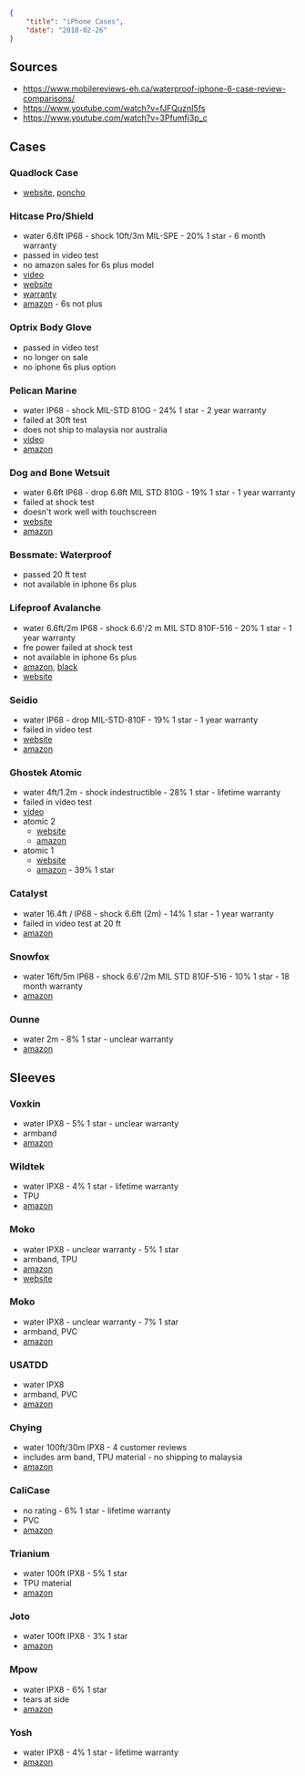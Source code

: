 ```json
{
	"title": "iPhone Cases",
	"date": "2018-02-26"
}
```

## Sources

- <https://www.mobilereviews-eh.ca/waterproof-iphone-6-case-review-comparisons/>
- <https://www.youtube.com/watch?v=fJFQuznI5fs>
- <https://www.youtube.com/watch?v=3Pfumfi3p_c>

## Cases

### Quadlock Case

- [website](https://www.quadlockcase.com/collections/iphone-6-plus-6s-plus), [poncho](https://www.quadlockcase.com/collections/iphone-6-plus-6s-plus/products/poncho-all-iphone-devices?&device=iPhone%206%20Plus/6s%20Plus&variant=663523721232)

### Hitcase Pro/Shield

- water 6.6ft IP68 - shock 10ft/3m MIL-SPE - 20% 1 star - 6 month warranty
- passed in video test
- no amazon sales for 6s plus model
- [video](https://www.youtube.com/watch?v=HswI43rYvEs)
- [website](https://www.hitcase.com/collections/iphone-6s-plus-6-plus/products/hitcase-shield-waterproof-case-iphone-6-6s-plus)
- [warranty](https://www.hitcase.com/pages/warranty)
- [amazon](https://www.amazon.com/HITCASE-Thinnest-Waterproof-Protective-Underwater/dp/B01KIUDLW0/) - 6s not plus

### Optrix Body Glove

- passed in video test
- no longer on sale
- no iphone 6s plus option

### Pelican Marine

- water IP68 - shock MIL-STD 810G - 24% 1 star - 2 year warranty
- failed at 30ft test
- does not ship to malaysia nor australia
- [video](https://www.youtube.com/watch?v=_HD3OK2PBIY)
- [amazon](https://www.amazon.com/Pelican-Marine-Waterproof-iPhone-Black/dp/B01DA4RLKO/)

### Dog and Bone Wetsuit

- water 6.6ft IP68 - drop 6.6ft MIL STD 810G - 19% 1 star - 1 year warranty
- failed at shock test
- doesn't work well with touchscreen
- [website](https://www.dogandbonecases.com/products/apple/iphone-6-plus/wetsuit-impact-waterproof-rugged/wetsuit-impact-iphone-6s6-plus-waterproof-rugged-case)
- [amazon](https://www.amazon.com/Dog-Bone-Wetsuit-Impact-Waterproof/dp/B018KKQ8QG)

### Bessmate: Waterproof

- passed 20 ft test
- not available in iphone 6s plus

### Lifeproof Avalanche

- water 6.6ft/2m IP68 - shock 6.6'/2 m MIL STD 810F-516 - 20% 1 star - 1 year warranty
- fre power failed at shock test
- not available in iphone 6s plus
- [amazon](https://www.amazon.com/LifeProof-Weatherproof-Resistant-Waterproof-iPhone/dp/B00Z7RPLGY/), [black](https://www.amazon.com/Lifeproof-iPhone-Plus-Waterproof-Version/dp/B00Z7RPGSC/)
- [website](https://www.lifeproof.com/en-us/iphone-6s-plus-cases)

### Seidio

- water IP68 - drop MIL-STD-810F - 19% 1 star - 1 year warranty
- failed in video test
- [website](https://www.seidioonline.com/product/apple-iphone-6-plus-6s-plus-obex/)
- [amazon](https://www.amazon.com/Seidio-Waterproof-iPhone-Everyday-Protection/dp/B00QXX1UUW/)

### Ghostek Atomic

- water 4ft/1.2m - shock indestructible - 28% 1 star - lifetime warranty
- failed in video test
- [video](https://www.youtube.com/watch?v=ZWKo_jjUf0E)
- atomic 2
  - [website](https://www.ghostekproducts.com/premium-protective-smartphone-cellular-phone-cases-covers/premium-apple-iphone-slim-durable-shockproof-protective-cases-covers/apple-iphone-6-6s-plus-slim-waterproof-shockproof-protective-case-cover-ghostek-atomic-2.html)
  - [amazon](https://www.amazon.com/Waterproof-Ghostek-Underwater-Shockproof-Dirt-proof/dp/B011VGH18K/)
- atomic 1
  - [website](https://www.ghostekproducts.com/premium-protective-smartphone-cellular-phone-cases-covers/premium-apple-iphone-slim-durable-shockproof-protective-cases-covers/apple-iphone-6-plus-slim-waterproof-shockproof-protective-case-cover-ghostek-atomic.html)
  - [amazon](https://www.amazon.com/Waterproof-Ghostek-Shockproof-Dirtproof-Dustproof/dp/B00OKRDBIC) - 39% 1 star

### Catalyst

- water 16.4ft / IP68 - shock 6.6ft (2m) - 14% 1 star - 1 year warranty
- failed in video test at 20 ft
- [amazon](https://www.amazon.com/Catalyst-Premium-Waterproof-Shockproof-Sensitivity/dp/B075K6WXV3/ref=sr_1_3?s=wireless&ie=UTF8&qid=1519655313&sr=1-3&keywords=Catalyst++iphone+6s+plus)

### Snowfox

- water 16ft/5m IP68 - shock 6.6'/2m MIL STD 810F-516 - 10% 1 star - 18 month warranty
- [amazon](https://www.amazon.com/Waterproof-SNOWFOX-Snowproof-Dirtproof-Certified/dp/B07589F55B/)

### Ounne

- water 2m - 8% 1 star - unclear warranty
- [amazon](https://www.amazon.com/Waterproof-OUNNE-Shockproof-Dustproof-Snowproof/dp/B0741THV9Z/)

## Sleeves

### Voxkin

- water IPX8 - 5% 1 star - unclear warranty
- armband
- [amazon](https://www.amazon.com/Voxkin-Premium-Quality-Universal-Waterproof/dp/B01070KLCO/)

### Wildtek

- water IPX8 - 4% 1 star - lifetime warranty
- TPU
- [amazon](https://www.amazon.com/dp/B00TEF8I0G/)

### Moko

- water IPX8 - unclear warranty - 5% 1 star
- armband, TPU
- [amazon](https://www.amazon.com/Floating-Waterproof-MoKo-Universal-Armband/dp/B00P0B4172/)
- [website](http://www.mokodirect.com/product/moko-universal-waterproof-case-with-armband/)

### Moko

- water IPX8 - unclear warranty - 7% 1 star
- armband, PVC
- [amazon](https://www.amazon.com/Universal-Waterproof-MoKo-Armband-Samsung/dp/B00ID1H92A/)

### USATDD

- water IPX8
- armband, PVC
- [amazon](https://www.amazon.com/Waterproof-Universal-Armband-Floating-Smartphone/dp/B072N5FH7R/)

### Chying

- water 100ft/30m IPX8 - 4 customer reviews
- includes arm band, TPU material - no shipping to malaysia
- [amazon](https://www.amazon.com/CHYING-Waterproof-Universal-Floatable-Smartphones/dp/B07415WKZM/)

### CaliCase

- no rating - 6% 1 star - lifetime warranty
- PVC
- [amazon](https://www.amazon.com/dp/B0175ZJKIU/)

### Trianium

- water 100ft IPX8 - 5% 1 star
- TPU material
- [amazon](https://www.amazon.com/dp/B06WWJVR4G/)

### Joto

- water 100ft IPX8 - 3% 1 star
- [amazon](https://www.amazon.com/dp/B00LBK7OSY/)

### Mpow

- water IPX8 - 6% 1 star
- tears at side
- [amazon](https://www.amazon.com/dp/B01I1430WQ/)

### Yosh

- water IPX8 - 4% 1 star - lifetime warranty
- [amazon](https://www.amazon.com/Universal-Waterproof-YOSH-iPhone-Smartphone/dp/B018FQ4DZ8/)
